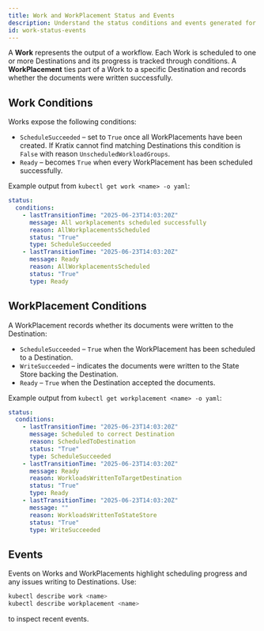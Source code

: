 ```yaml
---
title: Work and WorkPlacement Status and Events
description: Understand the status conditions and events generated for Work and WorkPlacement objects.
id: work-status-events
---
```


A **Work** represents the output of a workflow. Each Work is scheduled to one or more Destinations and its progress is tracked through conditions. A **WorkPlacement** ties part of a Work to a specific Destination and records whether the documents were written successfully.

## Work Conditions

Works expose the following conditions:

- `ScheduleSucceeded` – set to `True` once all WorkPlacements have been created. If Kratix cannot find matching Destinations this condition is `False` with reason `UnscheduledWorkloadGroups`.
- `Ready` – becomes `True` when every WorkPlacement has been scheduled successfully.

Example output from `kubectl get work <name> -o yaml`:

```yaml
status:
  conditions:
    - lastTransitionTime: "2025-06-23T14:03:20Z"
      message: All workplacements scheduled successfully
      reason: AllWorkplacementsScheduled
      status: "True"
      type: ScheduleSucceeded
    - lastTransitionTime: "2025-06-23T14:03:20Z"
      message: Ready
      reason: AllWorkplacementsScheduled
      status: "True"
      type: Ready
```

## WorkPlacement Conditions

A WorkPlacement records whether its documents were written to the Destination:

- `ScheduleSucceeded` – `True` when the WorkPlacement has been scheduled to a Destination.
- `WriteSucceeded` – indicates the documents were written to the State Store backing the Destination.
- `Ready` – `True` when the Destination accepted the documents.

Example output from `kubectl get workplacement <name> -o yaml`:

```yaml
status:
  conditions:
    - lastTransitionTime: "2025-06-23T14:03:20Z"
      message: Scheduled to correct Destination
      reason: ScheduledToDestination
      status: "True"
      type: ScheduleSucceeded
    - lastTransitionTime: "2025-06-23T14:03:20Z"
      message: Ready
      reason: WorkloadsWrittenToTargetDestination
      status: "True"
      type: Ready
    - lastTransitionTime: "2025-06-23T14:03:20Z"
      message: ""
      reason: WorkloadsWrittenToStateStore
      status: "True"
      type: WriteSucceeded
```

## Events

Events on Works and WorkPlacements highlight scheduling progress and any issues writing to Destinations. Use:

```bash
kubectl describe work <name>
kubectl describe workplacement <name>
```

to inspect recent events.
